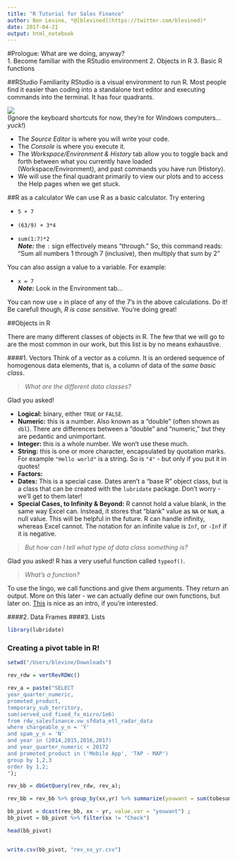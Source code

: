 ```yaml
---
title: "R Tutorial for Sales Finance"  
author: Ben Levine, *@[blevined](https://twitter.com/blevined)*  
date: 2017-04-21  
output: html_notebook
---
```


#Prologue: What are we doing, anyway?  
1. Become familiar with the RStudio environment
2. Objects in R
3. Basic R functions

##RStudio Familiarity
RStudio is a visual environment to run R. Most people find it easier than coding into a standalone text editor and executing commands into the terminal. It has four quadrants.  


![](http://yushan.mcmaster.ca/theobio/mmed/images/thumb/1/10/RStudioScreenshot.png/800px-RStudioScreenshot.png)  
(Ignore the keyboard shortcuts for now, they're for Windows computers... *yuck!*)  


* The *Source Editor* is where you will write your code.  
* The *Console* is where you execute it.  
* The *Workspace/Environment & History* tab allow you to toggle back and forth between what you currently have loaded (Workspace/Environment), and past commands you have run (History).
* We will use the final quadrant primarily to view our plots and to access the Help pages when we get stuck.

##R as a calculator
We can use R as a basic calculator. Try entering  

* `5 + 7`  

* `(63/9) + 3*4`  

* `sum(1:7)*2`  
_**Note:**_ the `:` sign effectively means "through." So, this command reads: "Sum all numbers 1 through 7 (inclusive), then multiply that sum by 2"   

    
You can also assign a value to a variable. For example:  

* `x = 7`  
_**Note:**_ Look in the Environment tab...   

  
You can now use `x` in place of any of the 7's in the above calculations. Do it! Be carefull though, *R is case sensitive.* You're doing great!

##Objects in R 

There are many different classes of objects in R. The few that we will go to are the most common in our work, but this list is by no means exhaustive. 

####1. Vectors
Think of a vector as a column. It is an ordered sequence of homogenous data elements, that is, a column of data of the *same basic class*.  

> *What are the different data classes?*  

Glad you asked!  

* **Logical:** binary, either `TRUE` or `FALSE`.  
* **Numeric:** this is a number. Also known as a "double" (often shown as `dbl`). There are differences between a "double" and "numeric," but they are pedantic and unimportant.  
* **Integer:** this is a whole number. We won't use these much.  
* **String:** this is one or more character, encapsulated by quotation marks. For example `"Hello world"` is a string. So is `"4"` - but only if you put it in quotes!  
* **Factors:** 
* **Dates:** This is a special case. Dates aren't a "base R" object class, but is a class that can be created with the `lubridate` package. Don't worry - we'll get to them later!  
* **Special Cases, to Infinity & Beyond:** R cannot hold a value blank, in the same way Excel can. Instead, it stores that "blank" value as `NA` or `NaN`, a null value. This will be helpful in the future. R can handle infinity, whereas Excel cannot. The notation for an infinite value is `Inf`, or `-Inf` if it is negative.  

> *But how can I tell what type of data class something is?*   

Glad you asked! R has a very useful function called `typeof()`. 

> *What's a function?*  

To use the lingo, we call functions and give them arguments. They return an output. More on this later - we can actually define our own functions, but later on. [This](https://nicercode.github.io/guides/functions/) is nice as an intro, if you're interested. 

####2. Data Frames
####3. Lists
```r

library(lubridate)

```


### Creating a pivot table in R!

```r
setwd("/Users/blevine/Downloads")

rev_rdw = vertRevRDWc()

rev_a = paste("SELECT
year_quarter_numeric,
promoted_product,
temporary_sub_territory,
sum(served_usd_fixed_fx_micro/1e6)
from rdw_salesfinance.vw_sfdata_etl_radar_data
where chargeable_y_n = 'Y'
and spam_y_n = 'N'
and year in (2014,2015,2016,2017)
and year_quarter_numeric < 20172
and promoted_product in ('Mobile App', 'TAP - MAP')
group by 1,2,3
order by 1,2;
");

rev_bb = dbGetQuery(rev_rdw, rev_a);

rev_bb = rev_bb %>% group_by(xx,yr) %>% summarize(youwant = sum(tobesummed));

bb_pivot = dcast(rev_bb, xx ~ yr, value.var = "youwant") ;
bb_pivot = bb_pivot %>% filter(xx != "Check")

head(bb_pivot)


write.csv(bb_pivot, "rev_xx_yr.csv")

```

